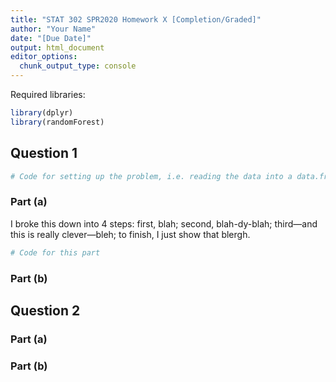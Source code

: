 ```yaml
---
title: "STAT 302 SPR2020 Homework X [Completion/Graded]"
author: "Your Name"
date: "[Due Date]"
output: html_document
editor_options: 
  chunk_output_type: console
---
```


Required libraries:
```r
library(dplyr)
library(randomForest)
```

## Question 1

```r
# Code for setting up the problem, i.e. reading the data into a data.frame
```

### Part (a)

I broke this down into 4 steps: first, blah; second, blah-dy-blah; third---and this is really clever---bleh; to finish, I just show that blergh.
```r
# Code for this part
```

### Part (b)

## Question 2

### Part (a)

### Part (b)
